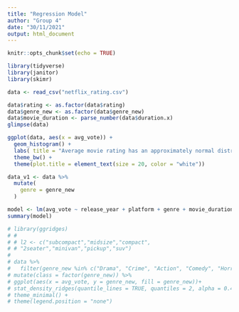 ```yaml
---
title: "Regression Model"
author: "Group 4"
date: "30/11/2021"
output: html_document
---
```


```r
knitr::opts_chunk$set(echo = TRUE)
```


```r
library(tidyverse)
library(janitor) 
library(skimr)
```


```r
data <- read_csv("netflix_rating.csv")
```

```r
data$rating <- as.factor(data$rating)
data$genre_new <- as.factor(data$genre_new)
data$movie_duration <- parse_number(data$duration.x)
glimpse(data)
```



```r
ggplot(data, aes(x = avg_vote)) + 
  geom_histogram() + 
  labs( title = "Average movie rating has an approximately normal distribution", x = "", y = "" ) +
  theme_bw() +
  theme(plot.title = element_text(size = 20, color = "white"))
```
```r
data_v1 <- data %>% 
  mutate(
    genre = genre_new
  )
```


```r
model <- lm(avg_vote ~ release_year + platform + genre + movie_duration, data = data_v1)
summary(model)
```






```r
# library(ggridges)
# # 
# # l2 <- c("subcompact","midsize","compact",
# # "2seater","minivan","pickup","suv")
# 
# data %>%
#   filter(genre_new %in% c("Drama", "Crime", "Action", "Comedy", "Horror")) %>% 
# mutate(class = factor(genre_new)) %>%
# ggplot(aes(x = avg_vote, y = genre_new, fill = genre_new))+
# stat_density_ridges(quantile_lines = TRUE, quantiles = 2, alpha = 0.4) +
# theme_minimal() +
# theme(legend.position = "none")
```




